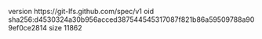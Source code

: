 version https://git-lfs.github.com/spec/v1
oid sha256:d4530324a30b956acced387544545317087f821b86a59509788a909ef0ce2814
size 11862
